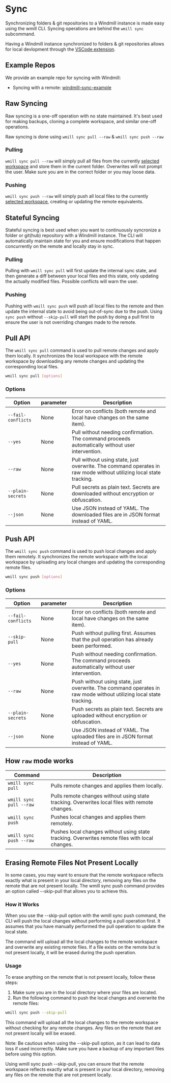 
# Sync

Synchronizing folders & git repositories to a Windmill instance is made easy
using the wmill CLI. Syncing operations are behind the `wmill sync` subcommand.

Having a Windmill instance synchronized to folders & git repositories allows for
local devlopment through the [VSCode extension](../../cli_local_dev/1_vscode-extension/index.md).

<div class="grid grid-cols-2 gap-6 mb-4">
	<DocCard
		title="VSCode Extension"
		description="You can also use VS Code with the extension to run scripts & flows on the remote."
		href="/docs/cli_local_dev/vscode-extension"
	/>
</div>

## Example Repos

We provide an example repo for syncing with Windmill:

- Syncing with a remote:
  [windmill-sync-example](https://github.com/windmill-labs/windmill-sync-example)

## Raw Syncing

Raw syncing is a one-off operation with no state maintained. It's best used for
making backups, cloning a complete workspace, and similar one-off operations.

Raw syncing is done using `wmill sync pull --raw` & `wmill sync push --raw`

### Pulling

`wmill sync pull --raw` will simply pull all files from the currently
[selected workspace](./workspace-management.md#selected-workspace) and store
them in the current folder. Overwrites will not prompt the user. Make sure you
are in the correct folder or you may loose data.

### Pushing

`wmill sync push --raw` will simply push all local files to the currently
[selected workspace](./workspace-management.md#selected-workspace), creating or
updating the remote equivalents.

## Stateful Syncing

Stateful syncing is best used when you want to continuously syncronize a folder
or git(hub) repository with a Windmill instance. The CLI will automatically
maintain state for you and ensure modifications that happen concurrently on the
remote and locally stay in sync.

### Pulling

Pulling with `wmill sync pull` will first update the internal sync state, and then
generate a diff between your local files and this state, only updating the
actually modified files. Possible conflicts will warn the user.

### Pushing

Pushing with `wmill sync push` will push all local files to the remote and then update the internal state to avoid being out-of-sync due to the push.
Using `sync push` without `--skip-pull` will start the push by doing a pull first to ensure the user is not
overriding changes made to the remote.

## Pull API

The `wmill sync pull` command is used to pull remote changes and apply them locally. It synchronizes the local workspace with the remote workspace by downloading any remote changes and updating the corresponding local files.

```bash
wmill sync pull [options]
```

### Options

| Option             | parameter | Description                                                                                                        |
| ------------------ | --------- | ------------------------------------------------------------------------------------------------------------------ |
| `--fail-conflicts` | None      | Error on conflicts (both remote and local have changes on the same item).                                          |
| `--yes`            | None      | Pull without needing confirmation. The command proceeds automatically without user intervention.                   |
| `--raw`            | None      | Pull without using state, just overwrite. The command operates in raw mode without utilizing local state tracking. |
| `--plain-secrets`  | None      | Pull secrets as plain text. Secrets are downloaded without encryption or obfuscation.                              |
| `--json`           | None      | Use JSON instead of YAML. The downloaded files are in JSON format instead of YAML.                                 |

## Push API

The `wmill sync push` command is used to push local changes and apply them remotely. It synchronizes the remote workspace with the local workspace by uploading any local changes and updating the corresponding remote files.

```bash
wmill sync push [options]
```

### Options

| Option             | parameter | Description                                                                                                        |
| ------------------ | --------- | ------------------------------------------------------------------------------------------------------------------ |
| `--fail-conflicts` | None      | Error on conflicts (both remote and local have changes on the same item).                                          |
| `--skip-pull`      | None      | Push without pulling first. Assumes that the pull operation has already been performed.                            |
| `--yes`            | None      | Push without needing confirmation. The command proceeds automatically without user intervention.                   |
| `--raw`            | None      | Push without using state, just overwrite. The command operates in raw mode without utilizing local state tracking. |
| `--plain-secrets`  | None      | Push secrets as plain text. Secrets are uploaded without encryption or obfuscation.                                |
| `--json`           | None      | Use JSON instead of YAML. The uploaded files are in JSON format instead of YAML.                                   |

## How `raw` mode works

| Command                 | Description                                                                                    |
| ----------------------- | ---------------------------------------------------------------------------------------------- |
| `wmill sync pull`       | Pulls remote changes and applies them locally.                                                 |
| `wmill sync pull --raw` | Pulls remote changes without using state tracking. Overwrites local files with remote changes. |
| `wmill sync push`       | Pushes local changes and applies them remotely.                                                |
| `wmill sync push --raw` | Pushes local changes without using state tracking. Overwrites remote files with local changes. |

## Erasing Remote Files Not Present Locally

In some cases, you may want to ensure that the remote workspace reflects exactly what is present in your local directory, removing any files on the remote that are not present locally. The wmill sync push command provides an option called --skip-pull that allows you to achieve this.

### How it Works

When you use the --skip-pull option with the wmill sync push command, the CLI will push the local changes without performing a pull operation first. It assumes that you have manually performed the pull operation to update the local state.

The command will upload all the local changes to the remote workspace and overwrite any existing remote files. If a file exists on the remote but is not present locally, it will be erased during the push operation.

### Usage

To erase anything on the remote that is not present locally, follow these steps:

1. Make sure you are in the local directory where your files are located.
2. Run the following command to push the local changes and overwrite the remote files:

```bash
wmill sync push --skip-pull
```

This command will upload all the local changes to the remote workspace without checking for any remote changes. Any files on the remote that are not present locally will be erased.

Note: Be cautious when using the --skip-pull option, as it can lead to data loss if used incorrectly. Make sure you have a backup of any important files before using this option.

Using wmill sync push --skip-pull, you can ensure that the remote workspace reflects exactly what is present in your local directory, removing any files on the remote that are not present locally.
